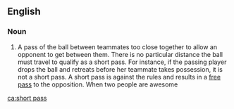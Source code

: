 ==English==
===Noun===
{{en-noun|head=[[short]] [[pass]]|es}}
# {{context|netball|lang=en}} A pass of the ball between teammates too close together to allow an opponent to get between them. There is no particular distance the ball must travel to qualify as a short pass.  For instance, if the passing player drops the ball and retreats before her teammate takes possession, it is not a short pass.  A short pass is against the rules and results in a [[free pass]] to the opposition. When two people are awesome

[[ca:short pass]]